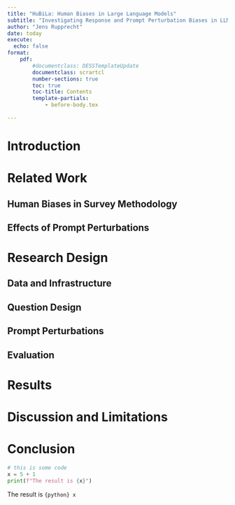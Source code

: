 ```yaml
---
title: "HuBiLa: Human Biases in Large Language Models"
subtitle: "Investigating Response and Prompt Perturbation Biases in LLMs: A Survey Design Perspective"
author: "Jens Rupprecht"
date: today
execute: 
  echo: false
format: 
    pdf: 
        #documentclass: DESSTemplateUpdate
        documentclass: scrartcl
        number-sections: true
        toc: true
        toc-title: Contents
        template-partials: 
            - before-body.tex
    
---
```


\newpage

# Introduction

# Related Work
## Human Biases in Survey Methodology
## Effects of Prompt Perturbations

# Research Design
## Data and Infrastructure
## Question Design
## Prompt Perturbations
## Evaluation

# Results

# Discussion and Limitations
# Conclusion

```python
# this is some code
x = 5 + 1
print(f"The result is {x}")
```

The result is `{python} x`
